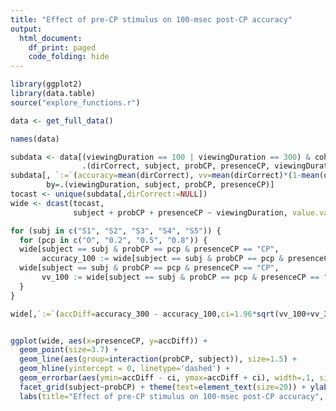 ```yaml
---
title: "Effect of pre-CP stimulus on 100-msec post-CP accuracy"
output:
  html_document:
    df_print: paged
    code_folding: hide
---
```


```r
library(ggplot2)
library(data.table)
source("explore_functions.r")
```

```r
data <- get_full_data()
```

```r
names(data)
```

```r
subdata <- data[(viewingDuration == 100 | viewingDuration == 300) & coh_cat == "th",
                .(dirCorrect, subject, probCP, presenceCP, viewingDuration)]
subdata[, `:=`(accuracy=mean(dirCorrect), vv=mean(dirCorrect)*(1-mean(dirCorrect))/.N),
        by=.(viewingDuration, subject, probCP, presenceCP)]
tocast <- unique(subdata[,dirCorrect:=NULL])
wide <- dcast(tocast,
              subject + probCP + presenceCP ~ viewingDuration, value.var = c("accuracy", "vv"))

for (subj in c("S1", "S2", "S3", "S4", "S5")) {
  for (pcp in c("0", "0.2", "0.5", "0.8")) {
  wide[subject == subj & probCP == pcp & presenceCP == "CP",
       accuracy_100 := wide[subject == subj & probCP == pcp & presenceCP == "noCP", accuracy_100]]
  wide[subject == subj & probCP == pcp & presenceCP == "CP",
       vv_100 := wide[subject == subj & probCP == pcp & presenceCP == "noCP", vv_100]]
  }
}

wide[,`:=`(accDiff=accuracy_300 - accuracy_100,ci=1.96*sqrt(vv_100+vv_300))]


ggplot(wide, aes(x=presenceCP, y=accDiff)) +
  geom_point(size=3.7) +
  geom_line(aes(group=interaction(probCP, subject)), size=1.5) +
  geom_hline(yintercept = 0, linetype='dashed') +
  geom_errorbar(aes(ymin=accDiff - ci, ymax=accDiff + ci), width=.1, size=1) +
  facet_grid(subject~probCP) + theme(text=element_text(size=20)) + ylab("Acc(300) - Acc(100)") +
  labs(title="Effect of pre-CP stimulus on 100-msec post-CP accuracy", subtitle="threshold coherence")


```

